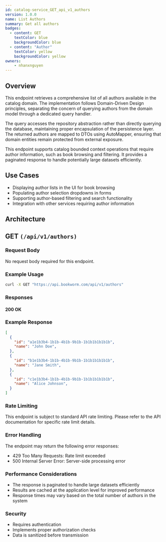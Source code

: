 ```yaml
---
id: catalog-service_GET_api_v1_authors
version: 1.0.0
name: List Authors
summary: Get all authors
badges:
  - content: GET
    textColor: blue
    backgroundColor: blue
  - content: "Author"
    textColor: yellow
    backgroundColor: yellow
owners:
    - nhanxnguyen
---
```


## Overview

This endpoint retrieves a comprehensive list of all authors available in the catalog domain. The implementation follows Domain-Driven Design principles, separating the concern of querying authors from the domain model through a dedicated query handler.

The query accesses the repository abstraction rather than directly querying the database, maintaining proper encapsulation of the persistence layer. The returned authors are mapped to DTOs using AutoMapper, ensuring that domain entities remain protected from external exposure.

This endpoint supports catalog bounded context operations that require author information, such as book browsing and filtering. It provides a paginated response to handle potentially large datasets efficiently.

## Use Cases

- Displaying author lists in the UI for book browsing
- Populating author selection dropdowns in forms
- Supporting author-based filtering and search functionality
- Integration with other services requiring author information

## Architecture

<NodeGraph />

## GET `(/api/v1/authors)`

### Request Body

No request body required for this endpoint.

### Example Usage

```bash
curl -X GET "https://api.bookworm.com/api/v1/authors"
```

### Responses

#### <span className="text-green-500">200 OK</span>

<SchemaViewer file="response-200.json" maxHeight="500" id="response-200" />

### Example Response

```json title="200 OK"
[
  {
    "id": "a1e1b3b4-1b1b-4b1b-9b1b-1b1b1b1b1b1b",
    "name": "John Doe",
  },
  {
    "id": "b1e1b3b4-1b1b-4b1b-9b1b-1b1b1b1b1b1b",
    "name": "Jane Smith",
  },
  {
    "id": "c1e1b3b4-1b1b-4b1b-9b1b-1b1b1b1b1b1b",
    "name": "Alice Johnson",
  }
]
```

### Rate Limiting

This endpoint is subject to standard API rate limiting. Please refer to the API documentation for specific rate limit details.

### Error Handling

The endpoint may return the following error responses:
- 429 Too Many Requests: Rate limit exceeded
- 500 Internal Server Error: Server-side processing error

### Performance Considerations

- The response is paginated to handle large datasets efficiently
- Results are cached at the application level for improved performance
- Response times may vary based on the total number of authors in the system

### Security

- Requires authentication
- Implements proper authorization checks
- Data is sanitized before transmission

